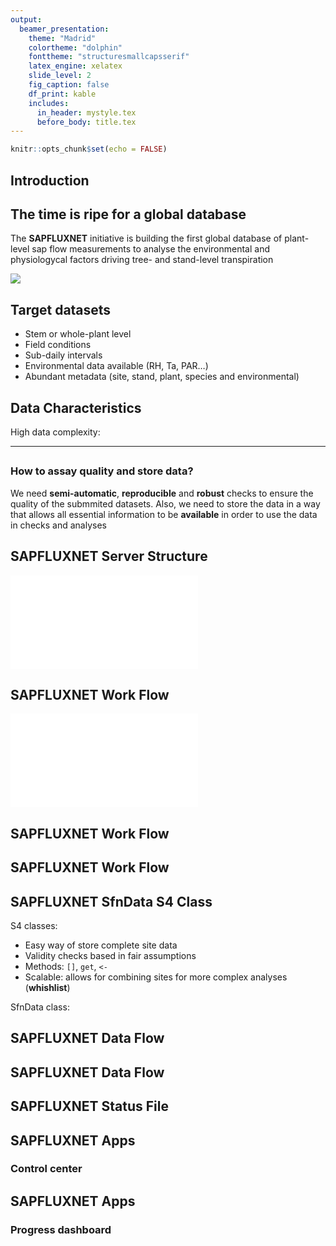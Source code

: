 ```yaml
---
output:
  beamer_presentation:
    theme: "Madrid"
    colortheme: "dolphin"
    fonttheme: "structuresmallcapsserif"
    latex_engine: xelatex
    slide_level: 2
    fig_caption: false
    df_print: kable
    includes:
      in_header: mystyle.tex
      before_body: title.tex
---
```


```r
knitr::opts_chunk$set(echo = FALSE)
```

## Introduction

\begin{columns}[T]
\begin{column}{.42\textwidth}

\includegraphics[height=5cm,width=5cm]{sapflow_diagram.pdf}

\end{column}%
\hfill%
\begin{column}{.54\textwidth}

\vspace{5mm}
Different \textbf{thermodynamic methods} to determine sap flow using heat as a tracer sap movement\\
\vspace{5mm}
Proxy of the movement of water between the soil-plant-atmosphere continuum.\\
\vspace{5mm}
Allows \textbf{upscaling} from stem to plant and landscape level.

\end{column}%
\end{columns}

## The time is ripe for a global database

The **SAPFLUXNET** initiative is building the first global database of
plant-level sap flow measurements to analyse the environmental and physiologycal
factors driving tree- and stand-level transpiration

![](map.png)

## Target datasets

- Stem or whole-plant level
- Field conditions
- Sub-daily intervals
- Environmental data available (RH, Ta, PAR...)
- Abundant metadata (site, stand, plant, species and environmental)

## Data Characteristics

High data complexity:

\begin{columns}[T]
\begin{column}{.33\textwidth}

\vspace{8mm}
\begin{table}
\begin{tabular}{lr}
Metadata & Items\\
\hline
Site & 20\\
Stand & 16\\
Species & 4\\
Plant & 24\\
Environmental & 16\\
\hline
\hline
\textbf{Total} & \textbf{80}\\
\end{tabular}
\end{table}

\end{column}%
\hfill%
\begin{column}{.60\textwidth}

\includegraphics{methods_plot.pdf}

\end{column}%
\end{columns}  

---

## 

### How to assay quality and store data?

We need **semi-automatic**, **reproducible** and **robust** checks to ensure the quality of
the submmited datasets. Also, we need to store the data in a way that allows
all essential information to be **available** in order to use the data in checks
and analyses

## SAPFLUXNET Server Structure

\centering

![](server_folders.pdf)

## SAPFLUXNET Work Flow

\centering

![](general_schema.pdf)

## SAPFLUXNET Work Flow

\begin{columns}[T]
\begin{column}{.48\textwidth}

\includegraphics{general_schema_grayed.pdf}

\centering
\end{column}%
\hfill%
\begin{column}{.48\textwidth}

\vspace{10mm}
\begin{itemize}
  \item Automatic Quality Control checks (QC)
  \item Automatic report generation
  \item Storing data in special object (SfnData S4 class)
  \item Interactive functions allowing fine control of QC
\end{itemize}

\end{column}%
\end{columns}  

## SAPFLUXNET Work Flow

\begin{columns}[T]
\begin{column}{.48\textwidth}

\includegraphics{general_schema_grayed.pdf}

\centering
\end{column}%
\hfill%
\begin{column}{.48\textwidth}

\vspace{10mm}

Benefits of R as development environment

\begin{itemize}
  \item Open
  \item Reproducible
  \item Easy maintenance and update
  \item Easy integration with web and SQL technologies
\end{itemize}

\end{column}%
\end{columns}  

## SAPFLUXNET SfnData S4 Class

S4 classes:

- Easy way of store complete site data
- Validity checks based in fair assumptions
- Methods: `[]`, `get`, `<-`
- Scalable: allows for combining sites for more complex analyses (**whishlist**)

SfnData class:

\centering
\includegraphics[height=5cm,width=10cm]{SfnData_schematics.pdf}

## SAPFLUXNET Data Flow

\begin{columns}[T] % align columns
\begin{column}{.50\textwidth}

\includegraphics{QC1_process.pdf}

\end{column}%
\hfill%
\begin{column}{.48\textwidth}
\textbf{QC Level 1}\\
\vspace{5mm}
General metadata and data quality checks:\\

\begin{itemize}
  \item Presence/Absence of metadata and data variables
  \item Metadata values correctness (i.e coordinates, species names...)
  \item Sapflow and environmental data correctness (format, timezone, gaps, continuity...)
  \item Uniformization and unit transformations of data (solar time, sapflow at different levels...)
\end{itemize}

\end{column}%
\end{columns}

## SAPFLUXNET Data Flow

\begin{columns}[T] % align columns
\begin{column}{.50\textwidth}

\centering
\includegraphics{QC2_process.pdf}

\end{column}%
\hfill%
\begin{column}{.48\textwidth}
\textbf{QC Level 2}\\
\vspace{5mm}
Specific Data quality checks:\\

\begin{itemize}
  \item Robust outlier detection
  \item Range checks
  \item Unit standarization and transformation
\end{itemize}

\end{column}%
\end{columns}

## SAPFLUXNET Status File

\begin{columns}[T] % align columns
\begin{column}{.50\textwidth}

\centering
\includegraphics{status_file.pdf}

\end{column}%
\hfill%
\begin{column}{.48\textwidth}
\textbf{How to track site status?}\\
\vspace{5mm}
Status file in yaml format:\\

\begin{itemize}
  \item Known standard (i.e. used as headers in Rmarkdown)
  \item Easy to import/export in R 
  \item Fast method to know the status
\end{itemize}

\end{column}%
\end{columns}

## SAPFLUXNET Apps

### Control center
\centering
\includegraphics{sfn_monitor.pdf}

## SAPFLUXNET Apps

### Progress dashboard
\centering
\includegraphics{progress_dashboard.pdf}

##

\centering
\includegraphics{orly_contribute.png}
